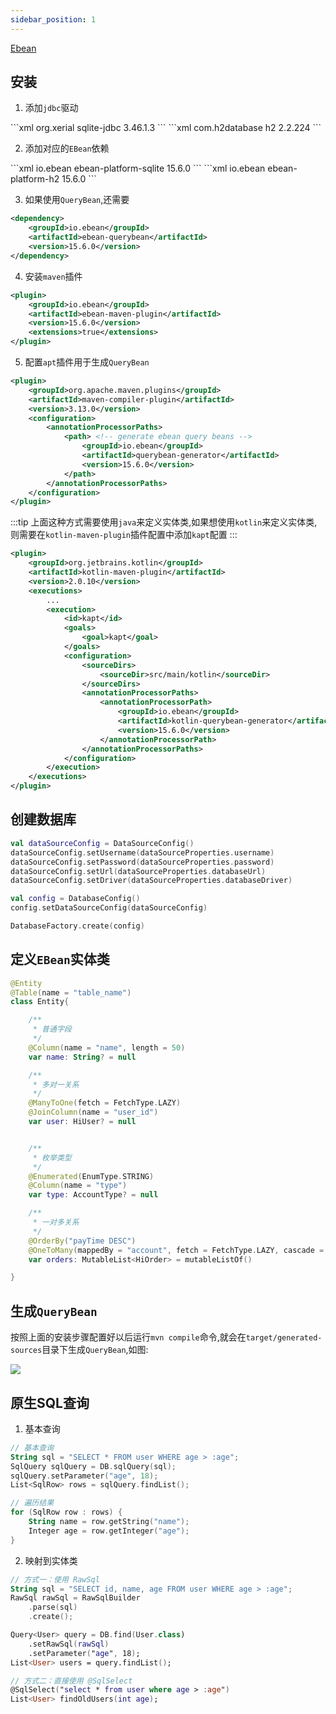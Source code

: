 ```yaml
---
sidebar_position: 1
---
```


[Ebean](https://ebean.io/docs/)


## 安装

1. 添加`jdbc`驱动



<Tabs>
    <TabItem value="sqlite" label="sqlite" default>
        ```xml
        <dependency>
            <groupId>org.xerial</groupId>
            <artifactId>sqlite-jdbc</artifactId>
            <version>3.46.1.3</version>
        </dependency>
        ```
    </TabItem>
    <TabItem value="h2" label="h2">
        ```xml
        <dependency>
            <groupId>com.h2database</groupId>
            <artifactId>h2</artifactId>
            <version>2.2.224</version>
        </dependency>
        ```
    </TabItem>
</Tabs>

2. 添加对应的`EBean`依赖

<Tabs>
    <TabItem value="sqlite" label="sqlite" default>
        ```xml
        <dependency>
            <groupId>io.ebean</groupId>
            <artifactId>ebean-platform-sqlite</artifactId>
            <version>15.6.0</version>
        </dependency>
        ```
    </TabItem>
    <TabItem value="h2" label="h2">
        ```xml
        <dependency>
            <groupId>io.ebean</groupId>
            <artifactId>ebean-platform-h2</artifactId>
            <version>15.6.0</version>
        </dependency>
        ```
    </TabItem>
</Tabs>

3. 如果使用`QueryBean`,还需要

```xml
<dependency>
    <groupId>io.ebean</groupId>
    <artifactId>ebean-querybean</artifactId>
    <version>15.6.0</version>
</dependency>
```

4. 安装`maven`插件

```xml
<plugin>
    <groupId>io.ebean</groupId>
    <artifactId>ebean-maven-plugin</artifactId>
    <version>15.6.0</version>
    <extensions>true</extensions>
</plugin>
```

5. 配置`apt`插件用于生成`QueryBean`

```xml
<plugin>
    <groupId>org.apache.maven.plugins</groupId>
    <artifactId>maven-compiler-plugin</artifactId>
    <version>3.13.0</version>
    <configuration>
        <annotationProcessorPaths>
            <path> <!-- generate ebean query beans -->
                <groupId>io.ebean</groupId>
                <artifactId>querybean-generator</artifactId>
                <version>15.6.0</version>
            </path>
        </annotationProcessorPaths>
    </configuration>
</plugin>
```

:::tip
上面这种方式需要使用`java`来定义实体类,如果想使用`kotlin`来定义实体类,则需要在`kotlin-maven-plugin`插件配置中添加`kapt`配置
:::

```xml
<plugin>
    <groupId>org.jetbrains.kotlin</groupId>
    <artifactId>kotlin-maven-plugin</artifactId>
    <version>2.0.10</version>
    <executions>
        ...
        <execution>
            <id>kapt</id>
            <goals>
                <goal>kapt</goal>
            </goals>
            <configuration>
                <sourceDirs>
                    <sourceDir>src/main/kotlin</sourceDir>
                </sourceDirs>
                <annotationProcessorPaths>
                    <annotationProcessorPath>
                        <groupId>io.ebean</groupId>
                        <artifactId>kotlin-querybean-generator</artifactId>
                        <version>15.6.0</version>
                    </annotationProcessorPath>
                </annotationProcessorPaths>
            </configuration>
        </execution>
    </executions>
</plugin>

```

## 创建数据库

```kotlin
val dataSourceConfig = DataSourceConfig()
dataSourceConfig.setUsername(dataSourceProperties.username)
dataSourceConfig.setPassword(dataSourceProperties.password)
dataSourceConfig.setUrl(dataSourceProperties.databaseUrl)
dataSourceConfig.setDriver(dataSourceProperties.databaseDriver)

val config = DatabaseConfig()
config.setDataSourceConfig(dataSourceConfig)

DatabaseFactory.create(config)
```

## 定义`EBean`实体类

```kotlin
@Entity
@Table(name = "table_name")
class Entity{

    /**
     * 普通字段
     */
    @Column(name = "name", length = 50)
    var name: String? = null

    /**
     * 多对一关系
     */
    @ManyToOne(fetch = FetchType.LAZY)
    @JoinColumn(name = "user_id")
    var user: HiUser? = null


    /**
     * 枚举类型
     */
    @Enumerated(EnumType.STRING)
    @Column(name = "type")
    var type: AccountType? = null

    /**
     * 一对多关系
     */
    @OrderBy("payTime DESC")
    @OneToMany(mappedBy = "account", fetch = FetchType.LAZY, cascade = [CascadeType.ALL])
    var orders: MutableList<HiOrder> = mutableListOf()

}
```

## 生成`QueryBean`

按照上面的安装步骤配置好以后运行`mvn compile`命令,就会在`target/generated-sources`目录下生成`QueryBean`,如图:

![](https://github.com/cruldra/picx-images-hosting/raw/master/image.361jmvvrqk.png)


## 原生SQL查询

1. 基本查询

```kotlin
// 基本查询
String sql = "SELECT * FROM user WHERE age > :age";
SqlQuery sqlQuery = DB.sqlQuery(sql);
sqlQuery.setParameter("age", 18);
List<SqlRow> rows = sqlQuery.findList();

// 遍历结果
for (SqlRow row : rows) {
    String name = row.getString("name");
    Integer age = row.getInteger("age");
}
```

2. 映射到实体类

```kotlin
// 方式一：使用 RawSql
String sql = "SELECT id, name, age FROM user WHERE age > :age";
RawSql rawSql = RawSqlBuilder
    .parse(sql)
    .create();

Query<User> query = DB.find(User.class)
    .setRawSql(rawSql)
    .setParameter("age", 18);
List<User> users = query.findList();

// 方式二：直接使用 @SqlSelect
@SqlSelect("select * from user where age > :age")
List<User> findOldUsers(int age);
```
